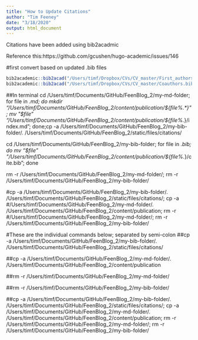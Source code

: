 ```yaml
---
title: "How to Update Citations"
author: "Tim Feeney"
date: "3/18/2020"
output: html_document
---
```


Citations have been added using bib2acadmic

Reference this:https://github.com/gcushen/hugo-academic/issues/146

#first convert based on updated .bib files
```r
bib2academic::bib2acad("/Users/timf/Dropbox/CVs/CV_master/First_authors.bib",overwrite = TRUE)
bib2academic::bib2acad("/Users/timf/Dropbox/CVs/CV_master/Coauthors.bib", overwrite = TRUE)
```

##In terminal
cd /Users/timf/Documents/GitHub/FeenBlog_2/my-md-folder;
for file in *.md; do
  mkdir "/Users/timf/Documents/GitHub/FeenBlog_2/content/publication/${file%.*}";
  mv "$file" "/Users/timf/Documents/GitHub/FeenBlog_2/content/publication/${file%.*}/index.md";
done;cp -a /Users/timf/Documents/GitHub/FeenBlog_2/my-bib-folder/. /Users/timf/Documents/GitHub/FeenBlog_2/static/files/citations/

cd /Users/timf/Documents/GitHub/FeenBlog_2/my-bib-folder;
for file in *.bib; do
  mv "$file" "/Users/timf/Documents/GitHub/FeenBlog_2/content/publication/${file%.*}/cite.bib";
done

rm -r /Users/timf/Documents/GitHub/FeenBlog_2/my-md-folder/; rm -r /Users/timf/Documents/GitHub/FeenBlog_2/my-bib-folder/



#cp -a /Users/timf/Documents/GitHub/FeenBlog_2/my-bib-folder/. /Users/timf/Documents/GitHub/FeenBlog_2/static/files/citations/; cp -a #/Users/timf/Documents/GitHub/FeenBlog_2/my-md-folder/. /Users/timf/Documents/GitHub/FeenBlog_2/content/publication; rm -r #/Users/timf/Documents/GitHub/FeenBlog_2/my-md-folder/; rm -r /Users/timf/Documents/GitHub/FeenBlog_2/my-bib-folder/

#These are the individual commands below; separated by semi-colon
##cp -a /Users/timf/Documents/GitHub/FeenBlog_2/my-bib-folder/. /Users/timf/Documents/GitHub/FeenBlog_2/static/files/citations/

##cp -a /Users/timf/Documents/GitHub/FeenBlog_2/my-md-folder/. /Users/timf/Documents/GitHub/FeenBlog_2/content/publication

##rm -r /Users/timf/Documents/GitHub/FeenBlog_2/my-md-folder/

##rm -r /Users/timf/Documents/GitHub/FeenBlog_2/my-bib-folder/

##cp -a /Users/timf/Documents/GitHub/FeenBlog_2/my-bib-folder/. /Users/timf/Documents/GitHub/FeenBlog_2/static/files/citations/; cp -a /Users/timf/Documents/GitHub/FeenBlog_2/my-md-folder/. /Users/timf/Documents/GitHub/FeenBlog_2/content/publication; rm -r /Users/timf/Documents/GitHub/FeenBlog_2/my-md-folder/; rm -r /Users/timf/Documents/GitHub/FeenBlog_2/my-bib-folder/


